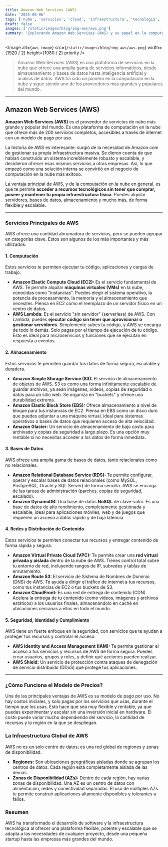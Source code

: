 ```yaml
---
title: Amazon Web Services (AWS)
date: '2025-08-06'
tags: ['nube', 'servicios', 'cloud', 'infraestructura', 'tecnología', 'aws']
draft: false
images: ['/static/images/blog/img-aws/aws.png']
summary: 'Explorando Amazon Web Services (AWS) y su papel en la computación en la nube.'
---
```


<Image
  alt={`aws image`}
  src={`/static/images/blog/img-aws/aws.png`}
  width={1920 / 2}
  height={1080 / 2}
  priority
/>

>Amazon Web Services (AWS) es una plataforma de servicios en la nube que ofrece una amplia gama de servicios informáticos, desde almacenamiento y bases de datos hasta inteligencia artificial y análisis de datos. AWS ha sido un pionero en la computación en la nube y sigue siendo uno de los proveedores más grandes y populares del mundo.

---

## Amazon Web Services (AWS)

**Amazon Web Services (AWS)** es el proveedor de servicios de nube más grande y popular del mundo. Es una plataforma de computación en la nube que ofrece más de 200 servicios completos, accesibles a través de internet con un modelo de pago por uso.

La historia de AWS es interesante: surgió de la necesidad de Amazon.com de gestionar su propia infraestructura masiva. Se dieron cuenta de que habían construido un sistema increíblemente robusto y escalable, y decidieron ofrecer esos mismos servicios a otras empresas. Así, lo que empezó como una solución interna se convirtió en el negocio de computación en la nube más exitoso.

La ventaja principal de AWS, y de la computación en la nube en general, es que te permite **acceder a recursos tecnológicos sin tener que comprar, poseer y mantener tu propia infraestructura física**. Puedes alquilar servidores, bases de datos, almacenamiento y mucho más, de forma flexible y escalable.

---

### Servicios Principales de AWS

AWS ofrece una cantidad abrumadora de servicios, pero se pueden agrupar en categorías clave. Estos son algunos de los más importantes y más utilizados:

#### 1. Computación

Estos servicios te permiten ejecutar tu código, aplicaciones y cargas de trabajo.

* **Amazon Elastic Compute Cloud (EC2):** Es el servicio fundamental de AWS. Te permite alquilar **máquinas virtuales (VMs)** en la nube, conocidas como "instancias". Puedes elegir el sistema operativo, la potencia de procesamiento, la memoria y el almacenamiento que necesites. Piensa en EC2 como el reemplazo de un servidor físico en un centro de datos.
* **AWS Lambda:** Es el servicio "sin servidor" (serverless) de AWS. Con Lambda, puedes **ejecutar código sin tener que aprovisionar o gestionar servidores**. Simplemente subes tu código, y AWS se encarga de todo lo demás. Solo pagas por el tiempo de ejecución de tu código. Esto es ideal para microservicios y funciones que se ejecutan en respuesta a eventos.

#### 2. Almacenamiento

Estos servicios te permiten guardar tus datos de forma segura, escalable y duradera.

* **Amazon Simple Storage Service (S3):** El servicio de almacenamiento de objetos de AWS. S3 es como una forma infinitamente escalable de guardar archivos, ya sean imágenes, videos, copias de seguridad o datos para un sitio web. Se organiza en "buckets" y ofrece una durabilidad extrema.
* **Amazon Elastic Block Store (EBS):** Ofrece almacenamiento a nivel de bloque para tus instancias de EC2. Piensa en EBS como un disco duro que puedes adjuntar a una máquina virtual, ideal para sistemas operativos o bases de datos que requieren acceso de alta velocidad.
* **Amazon Glacier:** Un servicio de almacenamiento de bajo costo para archivado y copias de seguridad a largo plazo. Es una opción muy rentable si no necesitas acceder a los datos de forma inmediata.

#### 3. Bases de Datos

AWS ofrece una amplia gama de bases de datos, tanto relacionales como no relacionales.

* **Amazon Relational Database Service (RDS):** Te permite configurar, operar y escalar bases de datos relacionales (como MySQL, PostgreSQL, Oracle y SQL Server) de forma sencilla. AWS se encarga de las tareas de administración (parches, copias de seguridad, escalado).
* **Amazon DynamoDB:** Una base de datos **NoSQL** de clave-valor. Es una base de datos de alto rendimiento, completamente gestionada y escalable, ideal para aplicaciones móviles, web y de juegos que requieren un acceso a datos rápido y de baja latencia.

#### 4. Redes y Distribución de Contenido

Estos servicios te permiten conectar tus recursos y entregar contenido de forma rápida y segura.

* **Amazon Virtual Private Cloud (VPC):** Te permite crear una **red virtual privada y aislada** dentro de la nube de AWS. Tienes control total sobre tu entorno de red, incluyendo rangos de IP, subredes y tablas de enrutamiento.
* **Amazon Route 53:** El servicio de Sistema de Nombres de Dominio (DNS) de AWS. Te ayuda a dirigir el tráfico de internet a tus recursos, como tus instancias de EC2 o tus buckets de S3.
* **Amazon CloudFront:** Es una red de entrega de contenido (CDN). Acelera la entrega de tu contenido (como videos, imágenes y archivos estáticos) a los usuarios finales, almacenándolo en caché en ubicaciones cercanas a ellos en todo el mundo.

#### 5. Seguridad, Identidad y Cumplimiento

AWS tiene un fuerte enfoque en la seguridad, con servicios que te ayudan a proteger tus recursos y controlar el acceso.

* **AWS Identity and Access Management (IAM):** Te permite gestionar el acceso a tus servicios y recursos de AWS de forma segura. Puedes crear usuarios, grupos y roles, y definir qué acciones pueden realizar.
* **AWS Shield:** Un servicio de protección contra ataques de denegación de servicio distribuido (DDoS) que protege tus aplicaciones.

---

### ¿Cómo Funciona el Modelo de Precios?

Una de las principales ventajas de AWS es su modelo de pago por uso. No hay costos iniciales, y solo pagas por los servicios que usas, durante el tiempo que los usas. Esto hace que sea muy flexible y rentable, ya que puedes experimentar y escalar sin una inversión inicial en hardware. El costo puede variar mucho dependiendo del servicio, la cantidad de recursos y la región en la que se despliegan.

### La Infraestructura Global de AWS

AWS no es un solo centro de datos; es una red global de regiones y zonas de disponibilidad.

* **Regiones:** Son ubicaciones geográficas aisladas donde se agrupan los centros de datos. Cada región está completamente aislada de las demás.
* **Zonas de Disponibilidad (AZs):** Dentro de cada región, hay varias zonas de disponibilidad. Una AZ es un centro de datos con alimentación, redes y conectividad separadas. El uso de múltiples AZs te permite construir aplicaciones altamente disponibles y tolerantes a fallos.

### Resumen

AWS ha transformado el desarrollo de software y la infraestructura tecnológica al ofrecer una plataforma flexible, potente y escalable que se adapta a las necesidades de cualquier proyecto, desde una pequeña startup hasta las empresas más grandes del mundo.